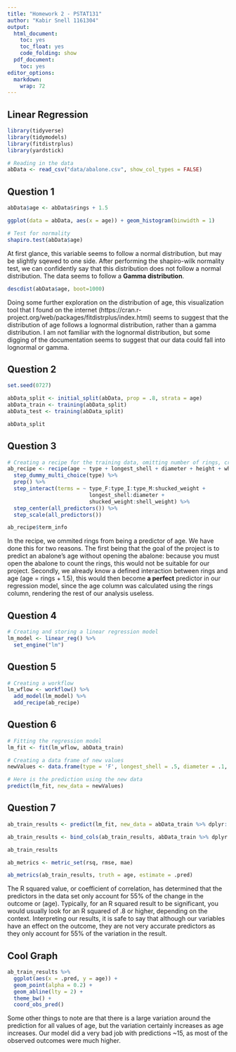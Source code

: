 ```yaml
---
title: "Homework 2 - PSTAT131"
author: "Kabir Snell 1161304"
output:
  html_document:
    toc: yes
    toc_float: yes
    code_folding: show
  pdf_document:
    toc: yes
editor_options:
  markdown:
    wrap: 72
---
```


## Linear Regression

```R
library(tidyverse)
library(tidymodels)
library(fitdistrplus)
library(yardstick)
```

```R
# Reading in the data
abData <- read_csv("data/abalone.csv", show_col_types = FALSE)
```

## Question 1
```R
abData$age <- abData$rings + 1.5

ggplot(data = abData, aes(x = age)) + geom_histogram(binwidth = 1)

# Test for normality
shapiro.test(abData$age)
```

At first glance, this variable seems to follow a normal distribution, but may be slightly sqewed to one side. After performing the shapiro-wilk normality test, we can confidently say that this distribution does not follow a normal distribution. The data seems to follow a **Gamma distribution**.

```R
descdist(abData$age, boot=1000)
```
Doing some further exploration on the distribution of age, this visualization tool that I found on the internet (https://cran.r-project.org/web/packages/fitdistrplus/index.html) seems to suggest that the distribution of age follows a lognormal distribution, rather than a gamma distribution. I am not familiar with the lognormal distribution, but some digging of the documentation seems to suggest that our data could fall into lognormal or gamma. 

## Question 2
```R
set.seed(0727)

abData_split <- initial_split(abData, prop = .8, strata = age)
abData_train <- training(abData_split)
abData_test <- training(abData_split)

abData_split
```
## Question 3

```R
# Creating a recipe for the training data, omitting number of rings, creating dummy variables for nominal predictors, creating three interactions, centering the predictors, and scaling the predictors 
ab_recipe <- recipe(age ~ type + longest_shell + diameter + height + whole_weight + shucked_weight + viscera_weight + shell_weight, data = abData_train) %>% 
  step_dummy_multi_choice(type) %>%
  prep() %>%
  step_interact(terms = ~ type_F:type_I:type_M:shucked_weight + 
                          longest_shell:diameter +
                          shucked_weight:shell_weight) %>%
  step_center(all_predictors()) %>%
  step_scale(all_predictors())

ab_recipe$term_info
```
In the recipe, we ommited rings from being a predictor of age. We have done this for two reasons. The first being that the goal of the project is to predict an abalone's age without opening the abalone: because you must open the abalone to count the rings, this would not be suitable for our project. Secondly, we already know a defined interaction between rings and age (age = rings + 1.5), this would then become **a perfect** predictor in our regression model, since the age column was calculated using the rings column, rendering the rest of our analysis useless.

## Question 4
```R
# Creating and storing a linear regression model
lm_model <- linear_reg() %>% 
  set_engine("lm")
```

## Question 5
```R
# Creating a workflow
lm_wflow <- workflow() %>% 
  add_model(lm_model) %>% 
  add_recipe(ab_recipe)
```

## Question 6
```R
# Fitting the regression model
lm_fit <- fit(lm_wflow, abData_train)

# Creating a data frame of new values
newValues <- data.frame(type = 'F', longest_shell = .5, diameter = .1, height = .3, whole_weight = 4, shucked_weight = 1, viscera_weight = 2, shell_weight = 1)

# Here is the prediction using the new data
predict(lm_fit, new_data = newValues)
```

## Question 7
```R
ab_train_results <- predict(lm_fit, new_data = abData_train %>% dplyr::select(-age))

ab_train_results <- bind_cols(ab_train_results, abData_train %>% dplyr::select(age))

ab_train_results

ab_metrics <- metric_set(rsq, rmse, mae)

ab_metrics(ab_train_results, truth = age, estimate = .pred)
```
The R squared value, or coefficient of correlation, has determined that the predictors in the data set only account for 55% of the change in the outcome or (age). Typically, for an R squared result to be significant, you would usually look for an R squared of .8 or higher, depending on the context. Interpreting our results, it is safe to say that although our variables have an effect on the outcome, they are not very accurate predictors as they only account for 55% of the variation in the result.

## Cool Graph
```R
ab_train_results %>% 
  ggplot(aes(x = .pred, y = age)) +
  geom_point(alpha = 0.2) +
  geom_abline(lty = 2) + 
  theme_bw() +
  coord_obs_pred()
```

Some other things to note are that there is a large variation around the prediction for all values of age, but the variation certainly increases as age increases. Our model did a very bad job with predictions ~15, as most of the observed outcomes were much higher.



















